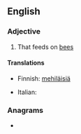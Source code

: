 ==English==

===Adjective===
{{en-adj}}

# That feeds on [[bee]]s

====Translations====
{{trans-top|that feeds on bees}}
* Finnish: [[mehiläinen|mehiläisiä]] {{t+|fi|syövä}}
{{trans-mid}}
* Italian: {{t|it|apivoro}}
{{trans-bottom}}

===Anagrams===
* {{anagrams|en|oviparous}}